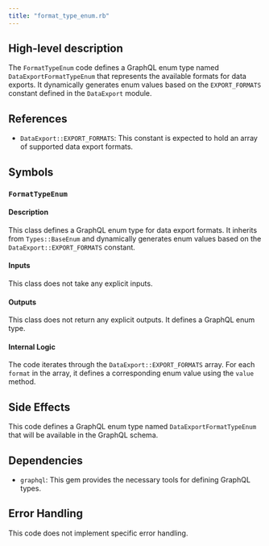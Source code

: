 ```yaml
---
title: "format_type_enum.rb"
---
```


## High-level description
The `FormatTypeEnum` code defines a GraphQL enum type named `DataExportFormatTypeEnum` that represents the available formats for data exports. It dynamically generates enum values based on the `EXPORT_FORMATS` constant defined in the `DataExport` module.

## References
- `DataExport::EXPORT_FORMATS`: This constant is expected to hold an array of supported data export formats.

## Symbols

### `FormatTypeEnum`
#### Description
This class defines a GraphQL enum type for data export formats. It inherits from `Types::BaseEnum` and dynamically generates enum values based on the `DataExport::EXPORT_FORMATS` constant.

#### Inputs
This class does not take any explicit inputs.

#### Outputs
This class does not return any explicit outputs. It defines a GraphQL enum type.

#### Internal Logic
The code iterates through the `DataExport::EXPORT_FORMATS` array. For each `format` in the array, it defines a corresponding enum value using the `value` method.

## Side Effects
This code defines a GraphQL enum type named `DataExportFormatTypeEnum` that will be available in the GraphQL schema.

## Dependencies
- `graphql`: This gem provides the necessary tools for defining GraphQL types.

## Error Handling
This code does not implement specific error handling.
